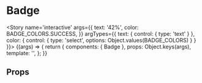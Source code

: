

<Meta title='atoms/Badge' component={Badge} />

# Badge

<Story name='interactive'
	   args={{
		   text: '42%',
		   color: BADGE_COLORS.SUCCESS,
	   }}
	   argTypes={{
		   text: { control: { type: 'text' } },
		   color: {
			   control: { type: 'select', options: Object.values(BADGE_COLORS) }
		   }
	   }}>
	{(args) => {
		return {
			components: { Badge },
			props: Object.keys(args),
			template: '<badge :color="color" :text="text" />',
		};
	}}
</Story>

## Props

<Props of={Badge} />
